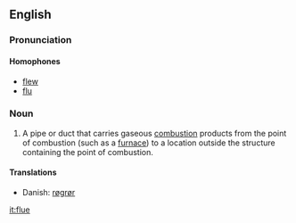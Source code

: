 ==English==

===Pronunciation===
====Homophones====
*[[flew]]
*[[flu]]

===Noun===
{{en-noun-reg}}

# A pipe or duct that carries gaseous [[combustion]] products from the point of combustion (such as a [[furnace]]) to a location outside the structure containing the point of combustion.

====Translations====
*Danish: [[røgrør]] {{n}}

[[it:flue]]